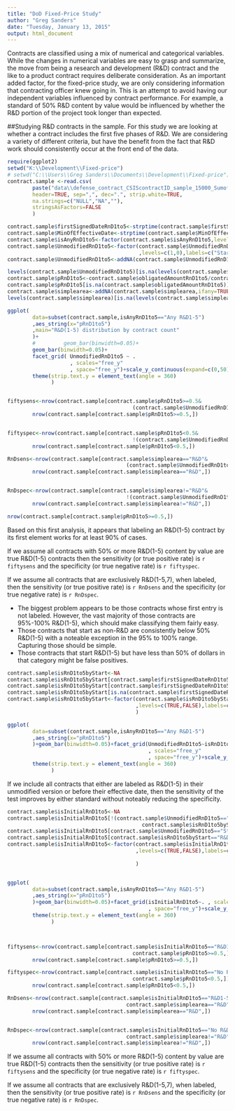 ```yaml
---
title: "DoD Fixed-Price Study"
author: "Greg Sanders"
date: "Tuesday, January 13, 2015"
output: html_document
---
```


Contracts are classified using a mix of numerical and categorical variables. While the changes in numerical variables are easy to grasp and summarize, the move from being a research and development (R&D) contract and the like to a product contract requires deliberate consideration. As an important added factor, for the fixed-price study, we are only considering information that contracting officer knew going in. This is an attempt to avoid having our independent variables influenced by contract performance. For example, a standard of 50% R&D content by value would be influenced by whether the R&D portion of the project took longer than expected.

##Studying R&D contracts in the sample.
For this study we are looking at whether a contract includes the first five phases of R&D. We are considering a variety of different criteria, but have the benefit from the fact that R&D work should consistently occur at the front end of the data.

```r
require(ggplot2)
setwd("K:\\Development\\Fixed-price")
# setwd("C:\\Users\\Greg Sanders\\Documents\\Development\\Fixed-price")
contract.sample <-read.csv(
        paste("data\\defense_contract_CSIScontractID_sample_15000_SumofObligatedAmount.csv",sep=""),
        header=TRUE, sep=",", dec=".", strip.white=TRUE, 
        na.strings=c("NULL","NA",""),
        stringsAsFactors=FALSE
        )

contract.sample$firstSignedDateRnD1to5<-strptime(contract.sample$firstSignedDateRnD1to5,"%Y-%m-%d")
contract.sample$MinOfEffectiveDate<-strptime(contract.sample$MinOfEffectiveDate,"%Y-%m-%d")
contract.sample$isAnyRnD1to5<-factor(contract.sample$isAnyRnD1to5,levels=c(0,1),labels=c("No R&D1-5","Any R&D1-5"))
contract.sample$UnmodifiedRnD1to5<-factor(contract.sample$UnmodifiedRnD1to5
                                          ,levels=c(1,0),labels=c("Starts R&D1-5","Other Start"))
contract.sample$UnmodifiedRnD1to5<-addNA(contract.sample$UnmodifiedRnD1to5,ifany=TRUE)

levels(contract.sample$UnmodifiedRnD1to5)[is.na(levels(contract.sample$UnmodifiedRnD1to5))] <- "Unlabeled Start"
contract.sample$pRnD1to5<-contract.sample$obligatedAmountRnD1to5/contract.sample$SumofObligatedAmount
contract.sample$pRnD1to5[is.na(contract.sample$obligatedAmountRnD1to5)]<-0
contract.sample$simplearea<-addNA(contract.sample$simplearea,ifany=TRUE)
levels(contract.sample$simplearea)[is.na(levels(contract.sample$simplearea))] <- "Unlabeled\nor Mixed"

ggplot(
        data=subset(contract.sample,isAnyRnD1to5=="Any R&D1-5")
        ,aes_string(x="pRnD1to5")
        ,main="R&D(1-5) distribution by contract count"
        )+
        #         geom_bar(binwidth=0.05)+
        geom_bar(binwidth=0.05)+
        facet_grid( UnmodifiedRnD1to5 ~ .
                    , scales="free_y"
                    , space="free_y")+scale_y_continuous(expand=c(0,50))+
        theme(strip.text.y = element_text(angle = 360)
              )


fiftysens<-nrow(contract.sample[contract.sample$pRnD1to5>=0.5&
                                        (contract.sample$UnmodifiedRnD1to5=="Starts R&D1-5"),])/
        nrow(contract.sample[contract.sample$pRnD1to5>=0.5,])


fiftyspec<-nrow(contract.sample[contract.sample$pRnD1to5<0.5&
                                        !(contract.sample$UnmodifiedRnD1to5=="Starts R&D1-5"),])/
        nrow(contract.sample[contract.sample$pRnD1to5<0.5,])

RnDsens<-nrow(contract.sample[contract.sample$simplearea=="R&D"&
                                      (contract.sample$UnmodifiedRnD1to5=="Starts R&D1-5"),])/
        nrow(contract.sample[contract.sample$simplearea=="R&D",])


RnDspec<-nrow(contract.sample[contract.sample$simplearea!="R&D"&
                                      !(contract.sample$UnmodifiedRnD1to5=="Starts R&D1-5"),])/
        nrow(contract.sample[contract.sample$simplearea!="R&D",])

nrow(contract.sample[contract.sample$pRnD1to5>=0.5,])


```

Based on this first analysis, it appears that labeling an R&D(1-5) contract by its first element works for at least 90% of cases. 

If we assume all contracts with 50% or more R&D(1-5) content by value are true R&D(1-5) contracts then the sensitivity (or true positive rate) is `r fiftysens` and the specificity (or true negative rate) is `r fiftyspec`.

If we assume all contracts that are exclusively R&D(1-5,7), when labeled, then the sensitivity (or true positive rate) is `r RnDsens` and the specificity (or true negative rate) is `r RnDspec`.


* The biggest problem appears to be those contracts whose first entry is not labeled. However, the vast majority of those contracts are 95%-100% R&D(1-5), which should make classifying them fairly easy. 
* Those contracts that start as non-R&D are consistently below 50% R&D(1-5) with a noteable exception in the 95% to 100% range. Capturing those should be simple.
* Those contracts that start R&D(1-5) but have less than 50% of dollars in that category might be false positives.

```r
contract.sample$isRnD1to5byStart<-NA
contract.sample$isRnD1to5byStart[contract.sample$firstSignedDateRnD1to5<=contract.sample$MinOfEffectiveDate]<-TRUE
contract.sample$isRnD1to5byStart[contract.sample$firstSignedDateRnD1to5>contract.sample$MinOfEffectiveDate]<-FALSE
contract.sample$isRnD1to5byStart[is.na(contract.sample$firstSignedDateRnD1to5)]<-FALSE
contract.sample$isRnD1to5byStart<-factor(contract.sample$isRnD1to5byStart
                                         ,levels=c(TRUE,FALSE),labels=c("R&D1-5 by Eff. Date","No R&D1-5 by Eff. Date")
                                         )

ggplot(
        data=subset(contract.sample,isAnyRnD1to5=="Any R&D1-5")
        ,aes_string(x="pRnD1to5")
        )+geom_bar(binwidth=0.05)+facet_grid(UnmodifiedRnD1to5~isRnD1to5byStart
                                             , scales="free_y"
                                             , space="free_y")+scale_y_continuous(expand=c(0,50))+
        theme(strip.text.y = element_text(angle = 360)
              )

```

If we include all contracts that either are labeled as R&D(1-5) in their unmodified version or before their effective date, then the sensitivity of the test improves by either standard without noteably reducing the specificity.


```r

contract.sample$isInitialRnD1to5<-NA
contract.sample$isInitialRnD1to5[!(contract.sample$UnmodifiedRnD1to5=="Starts R&D1-5"|
                                           contract.sample$isRnD1to5byStart=="R&D1-5 by Eff. Date ")]<-FALSE
contract.sample$isInitialRnD1to5[contract.sample$UnmodifiedRnD1to5=="Starts R&D1-5"]<-TRUE
contract.sample$isInitialRnD1to5[contract.sample$isRnD1to5byStart=="R&D1-5 by Eff. Date"]<-TRUE
contract.sample$isInitialRnD1to5<-factor(contract.sample$isInitialRnD1to5
                                         ,levels=c(TRUE,FALSE),labels=c("R&D1-5 by Eff. Date\nor Unmodidified R&D1-5"
                                                                        ,"No R&D1-5 by Eff. Date\nnor Unmodidified R&D1-5")
                                         )


ggplot(
        data=subset(contract.sample,isAnyRnD1to5=="Any R&D1-5")
        ,aes_string(x="pRnD1to5")
        )+geom_bar(binwidth=0.05)+facet_grid(isInitialRnD1to5~. , scales="free_y"
                                             , space="free_y")+scale_y_continuous(expand=c(0,50))+
        theme(strip.text.y = element_text(angle = 360)
              )



fiftysens<-nrow(contract.sample[contract.sample$isInitialRnD1to5=="R&D1-5 by Eff. Date\nor Unmodidified R&D1-5"&
                                        contract.sample$pRnD1to5>=0.5,])/
        nrow(contract.sample[contract.sample$pRnD1to5>=0.5,])

fiftyspec<-nrow(contract.sample[contract.sample$isInitialRnD1to5=="No R&D1-5 by Eff. Date\nnor Unmodidified R&D1-5"&
                                        contract.sample$pRnD1to5<0.5,])/
        nrow(contract.sample[contract.sample$pRnD1to5<0.5,])

RnDsens<-nrow(contract.sample[contract.sample$isInitialRnD1to5=="R&D1-5 by Eff. Date\nor Unmodidified R&D1-5"&
                                      contract.sample$simplearea=="R&D",])/
        nrow(contract.sample[contract.sample$simplearea=="R&D",])


RnDspec<-nrow(contract.sample[contract.sample$isInitialRnD1to5=="No R&D1-5 by Eff. Date\nnor Unmodidified R&D1-5"&
                                      contract.sample$simplearea!="R&D",])/
        nrow(contract.sample[contract.sample$simplearea!="R&D",])


```
If we assume all contracts with 50% or more R&D(1-5) content by value are true R&D(1-5) contracts then the sensitivity (or true positive rate) is `r fiftysens` and the specificity (or true negative rate) is `r fiftyspec`.

If we assume all contracts that are exclusively R&D(1-5,7), when labeled, then the sensitivity (or true positive rate) is `r RnDsens` and the specificity (or true negative rate) is `r RnDspec`.
